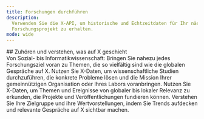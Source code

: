 ```yaml
---
title: Forschungen durchführen
description:
  Verwenden Sie die X-API, um historische und Echtzeitdaten für Ihr nächstes
  Forschungsprojekt zu erhalten.
mode: wide
---
```


<div id="listen-to-and-understand-whats-happening-on-x">
  ## Zuhören und verstehen, was auf X geschieht
</div>

<CardGroup>
<Card title="Akademische Forschung durchführen">
Von Sozial- bis Informatikwissenschaft: Bringen Sie nahezu jedes Forschungsziel voran
zu Themen, die so vielfältig sind wie die globalen Gespräche auf X.
</Card>

<Card title="Probleme mit angewandter Forschung für NGOs lösen">
  Nutzen Sie X-Daten, um wissenschaftliche Studien durchzuführen, die konkrete Probleme lösen und die
  Mission Ihrer gemeinnützigen Organisation oder Ihres Labors voranbringen.
</Card>

<Card title="Investigativen Journalismus und unabhängige Forschung bereichern">
  Nutzen Sie X-Daten, um Themen und Ereignisse von globaler bis lokaler Relevanz zu erkunden,
  die Projekte und Veröffentlichungen fundieren können.
</Card>

<Card title="Marktforschung für Unternehmen durchführen">
Verstehen Sie Ihre Zielgruppe und ihre Wertvorstellungen, indem Sie Trends aufdecken und
relevante Gespräche auf X sichtbar machen.
</Card>
</CardGroup>